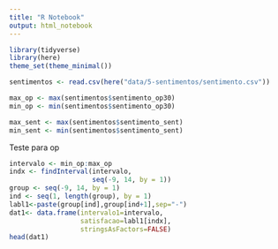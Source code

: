 ```yaml
---
title: "R Notebook"
output: html_notebook
---
```


```r
library(tidyverse)
library(here)
theme_set(theme_minimal())
```

```r
sentimentos <- read.csv(here("data/5-sentimentos/sentimento.csv"))

```

```r
max_op <- max(sentimentos$sentimento_op30)
min_op <- min(sentimentos$sentimento_op30)
```

```r
max_sent <- max(sentimentos$sentimento_sent)
min_sent <- min(sentimentos$sentimento_sent)
```

Teste para op

```r
intervalo <- min_op:max_op
indx <- findInterval(intervalo,
                     seq(-9, 14, by = 1))
group <- seq(-9, 14, by = 1)
ind <- seq(1, length(group), by = 1)
labl1<-paste(group[ind],group[ind+1],sep="-")
dat1<- data.frame(intervalo1=intervalo,
                  satisfacao=labl1[indx],
                  stringsAsFactors=FALSE)
head(dat1)

```

